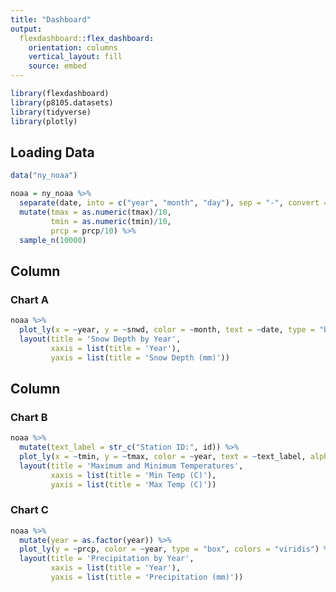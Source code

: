 ```yaml
---
title: "Dashboard"
output: 
  flexdashboard::flex_dashboard:
    orientation: columns
    vertical_layout: fill
    source: embed
---
```


```r
library(flexdashboard)
library(p8105.datasets)
library(tidyverse)
library(plotly)
```

## Loading Data
```r
data("ny_noaa")

noaa = ny_noaa %>% 
  separate(date, into = c("year", "month", "day"), sep = "-", convert = TRUE) %>% 
  mutate(tmax = as.numeric(tmax)/10, 
         tmin = as.numeric(tmin)/10,
         prcp = prcp/10) %>% 
  sample_n(10000)
```

Column {data-width=650}
-----------------------------------------------------------------------

### Chart A

```r
noaa %>%
  plot_ly(x = ~year, y = ~snwd, color = ~month, text = ~date, type = "bar", mode = "markers") %>% 
  layout(title = 'Snow Depth by Year', 
         xaxis = list(title = 'Year'), 
         yaxis = list(title = 'Snow Depth (mm)'))
```

Column {data-width=350}
-----------------------------------------------------------------------

### Chart B

```r
noaa %>% 
  mutate(text_label = str_c("Station ID:", id)) %>% 
  plot_ly(x = ~tmin, y = ~tmax, color = ~year, text = ~text_label, alpha = 0.5, type = "scatter", mode = "markers") %>% 
  layout(title = 'Maximum and Minimum Temperatures', 
         xaxis = list(title = 'Min Temp (C)'), 
         yaxis = list(title = 'Max Temp (C)'))
```

### Chart C

```r
noaa %>%
  mutate(year = as.factor(year)) %>% 
  plot_ly(y = ~prcp, color = ~year, type = "box", colors = "viridis") %>% 
  layout(title = 'Precipitation by Year', 
         xaxis = list(title = 'Year'), 
         yaxis = list(title = 'Precipitation (mm)'))
```

